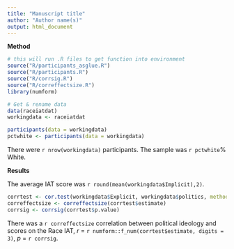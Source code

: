 ```yaml
---
title: "Manuscript title"
author: "Author name(s)"
output: html_document
---
```


**Method**

```r

# this will run .R files to get function into environment
source("R/participants_asglue.R")
source("R/participants.R")
source("R/corrsig.R")
source("R/correffectsize.R")
library(numform)

# Get & rename data
data(raceiatdat)
workingdata <- raceiatdat
```

```r
participants(data = workingdata)
pctwhite <- participants(data = workingdata)
```

There were `r nrow(workingdata)` participants. 
The sample was `r pctwhite`% White.

**Results**

The average IAT score was `r round(mean(workingdata$Implicit),2)`.

```r
corrtest <- cor.test(workingdata$Explicit, workingdata$politics, method = "pearson", use = "complete.obs")
correffectsize <- correffectsize(corrtest$estimate)
corrsig <- corrsig(corrtest$p.value)
```

There was a  `r correffectsize` correlation between political ideology and scores on the Race IAT, *r* = `r numform::f_num(corrtest$estimate, digits = 3)`, *p* = `r corrsig`.
